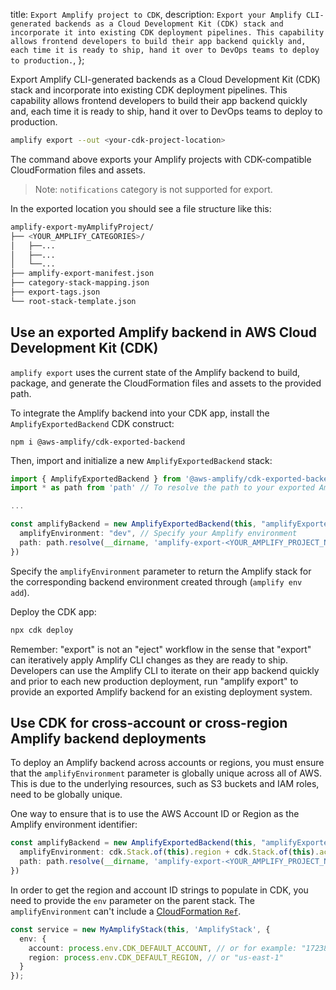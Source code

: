   title: `Export Amplify project to CDK`,
  description: `Export your Amplify CLI-generated backends as a Cloud Development Kit (CDK) stack and incorporate it into existing CDK deployment pipelines. This capability allows frontend developers to build their app backend quickly and, each time it is ready to ship, hand it over to DevOps teams to deploy to production.`,
};

Export Amplify CLI-generated backends as a Cloud Development Kit (CDK) stack and incorporate into existing CDK deployment pipelines. This capability allows frontend developers to build their app backend quickly and, each time it is ready to ship, hand it over to DevOps teams to deploy to production. 

```bash
amplify export --out <your-cdk-project-location> 
```

The command above exports your Amplify projects with CDK-compatible CloudFormation files and assets. 

> Note: `notifications` category is not supported for export.

In the exported location you should see a file structure like this:

```bash
amplify-export-myAmplifyProject/
├── <YOUR_AMPLIFY_CATEGORIES>/
│   ├──...
│   ├──...
│   └──...
├── amplify-export-manifest.json
├── category-stack-mapping.json
├── export-tags.json
└── root-stack-template.json
```

## Use an exported Amplify backend in AWS Cloud Development Kit (CDK)

`amplify export` uses the current state of the Amplify backend to build, package, and generate the CloudFormation files and assets to the provided path.

To integrate the Amplify backend into your CDK app, install the `AmplifyExportedBackend` CDK construct:

```
npm i @aws-amplify/cdk-exported-backend
```

Then, import and initialize a new `AmplifyExportedBackend` stack:

```ts
import { AmplifyExportedBackend } from '@aws-amplify/cdk-exported-backend'
import * as path from 'path' // To resolve the path to your exported Amplify backend assets

...

const amplifyBackend = new AmplifyExportedBackend(this, "amplifyExportedBackend", {
  amplifyEnvironment: "dev", // Specify your Amplify environment
  path: path.resolve(__dirname, 'amplify-export-<YOUR_AMPLIFY_PROJECT_NAME>')
})
```

Specify the `amplifyEnvironment` parameter to return the Amplify stack for the corresponding backend environment created through (`amplify env add`).

Deploy the CDK app:

```bash
npx cdk deploy
```

Remember: "export" is not an "eject" workflow in the sense that "export" can iteratively apply Amplify CLI changes as they are ready to ship. Developers can use the Amplify CLI to iterate on their app backend quickly and prior to each new production deployment, run "amplify export" to provide an exported Amplify backend for an existing deployment system.

## Use CDK for cross-account or cross-region Amplify backend deployments

To deploy an Amplify backend across accounts or regions, you must ensure that the `amplifyEnvironment` parameter is globally unique across all of AWS. This is due to the underlying resources, such as S3 buckets and IAM roles, need to be globally unique.

One way to ensure that is to use the AWS Account ID or Region as the Amplify environment identifier:

```ts
const amplifyBackend = new AmplifyExportedBackend(this, "amplifyExportedBackend", {
  amplifyEnvironment: cdk.Stack.of(this).region + cdk.Stack.of(this).account, // <---------
  path: path.resolve(__dirname, 'amplify-export-<YOUR_AMPLIFY_PROJECT_NAME>')
})
```

In order to get the region and account ID strings to populate in CDK, you need to provide the `env` parameter on the parent stack. The `amplifyEnvironment` can't include a [CloudFormation `Ref`](https://docs.aws.amazon.com/AWSCloudFormation/latest/UserGuide/intrinsic-function-reference-ref.html).

```ts
const service = new MyAmplifyStack(this, 'AmplifyStack', {
  env: {
    account: process.env.CDK_DEFAULT_ACCOUNT, // or for example: "172387324923"
    region: process.env.CDK_DEFAULT_REGION, // or "us-east-1"
  }
});
```
